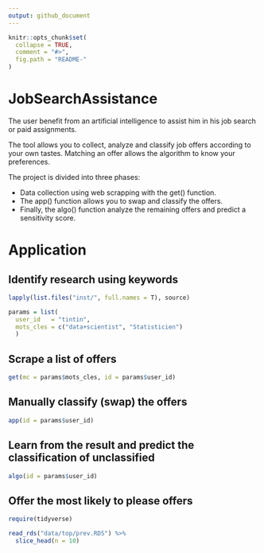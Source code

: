 ```yaml
---
output: github_document
---
```

<!-- README.md is generated from README.Rmd. Please edit that file -->

```r
knitr::opts_chunk$set(
  collapse = TRUE,
  comment = "#>",
  fig.path = "README-"
)
```

# JobSearchAssistance

The user benefit from an artificial intelligence to assist him in his job search or paid assignments.

The tool allows you to collect, analyze and classify job offers according to your own tastes. 
Matching an offer allows the algorithm to know your preferences.

The project is divided into three phases:

  + Data collection using web scrapping with the get() function.
  + The app() function allows you to swap and classify the offers. 
  + Finally, the algo() function analyze the remaining offers and predict a sensitivity score.

# Application 

## Identify research using keywords

```r
lapply(list.files("inst/", full.names = T), source)
```

```r
params = list(
  user_id   = "tintin",
  mots_cles = c("data+scientist", "Statisticien")
  )
```

## Scrape a list of offers

```r
get(mc = params$mots_cles, id = params$user_id)
```

## Manually classify (swap) the offers

```r
app(id = params$user_id)
```

## Learn from the result and predict the classification of unclassified

```r
algo(id = params$user_id)
```

## Offer the most likely to please offers

```r
require(tidyverse)
```

```r
read_rds("data/top/prev.RDS") %>% 
  slice_head(n = 10)
```


